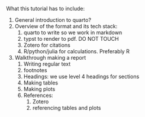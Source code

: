 What this tutorial has to include:

1.  General introduction to quarto?
2.  Overview of the format and its tech stack:
    1.  quarto to write so we work in markdown
    2.  typst to render to pdf. DO NOT TOUCH
    3.  Zotero for citations
    4.  R/python/julia for calculations. Preferably R
3.  Walkthrough making a report
    1.  Writing regular text
    2.  footnotes
    3.  Headings: we use level 4 headings for sections
    4.  Making tables
    5.  Making plots
    6.  References:
        1.  Zotero
        2.  referencing tables and plots